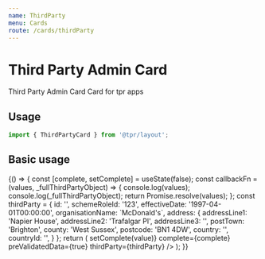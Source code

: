 ```yaml
---
name: ThirdParty
menu: Cards
route: /cards/thirdParty
---
```



# Third Party Admin Card

Third Party Admin Card Card for tpr apps

## Usage

```js
import { ThirdPartyCard } from '@tpr/layout';
```

## Basic usage

<Playground>
	{() => {
		const [complete, setComplete] = useState(false);
		const callbackFn = (values, _fullThirdPartyObject) => {
			console.log(values);
			console.log(_fullThirdPartyObject);
			return Promise.resolve(values);
		};
		const thirdParty = {
			id: '',
			schemeRoleId: '123',
			effectiveDate: '1997-04-01T00:00:00',
			organisationName: `McDonald's`,
			address: {
				addressLine1: 'Napier House',
				addressLine2: 'Trafalgar Pl',
				addressLine3: '',
				postTown: 'Brighton',
				county: 'West Sussex',
				postcode: 'BN1 4DW',
				country: '',
				countryId: '',
			}
		};
		return (
			<ThirdPartyCard
				onRemove={callbackFn}
				onCorrect={(value) => setComplete(value)}
				complete={complete}
				preValidatedData={true}
				thirdParty={thirdParty}
			/>
		);
	}}
</Playground>
